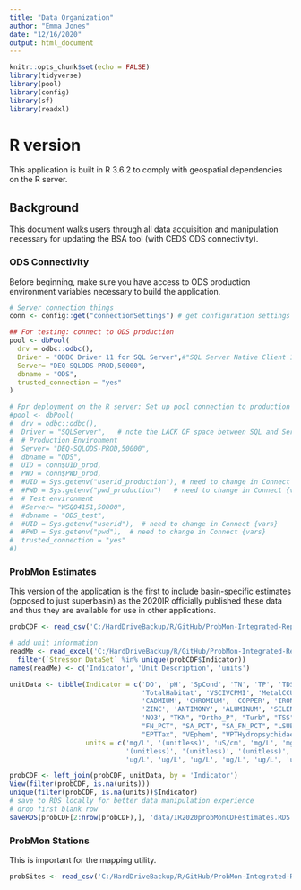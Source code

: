```yaml
---
title: "Data Organization"
author: "Emma Jones"
date: "12/16/2020"
output: html_document
---
```


```r
knitr::opts_chunk$set(echo = FALSE)
library(tidyverse)
library(pool)
library(config)
library(sf)
library(readxl)

```

# R version

This application is built in R 3.6.2 to comply with geospatial dependencies on the R server.


## Background

This document walks users through all data acquisition and manipulation necessary for updating the BSA tool (with CEDS ODS connectivity).

### ODS Connectivity

Before beginning, make sure you have access to ODS production environment variables necessary to build the application.

```r
# Server connection things
conn <- config::get("connectionSettings") # get configuration settings

## For testing: connect to ODS production
pool <- dbPool(
  drv = odbc::odbc(),
  Driver = "ODBC Driver 11 for SQL Server",#"SQL Server Native Client 11.0",
  Server= "DEQ-SQLODS-PROD,50000",
  dbname = "ODS",
  trusted_connection = "yes"
)

# Fpr deployment on the R server: Set up pool connection to production environment
#pool <- dbPool(
#  drv = odbc::odbc(),
#  Driver = "SQLServer",   # note the LACK OF space between SQL and Server ( how RStudio named driver)
#  # Production Environment
#  Server= "DEQ-SQLODS-PROD,50000",
#  dbname = "ODS",
#  UID = conn$UID_prod, 
#  PWD = conn$PWD_prod,
#  #UID = Sys.getenv("userid_production"), # need to change in Connect {vars}
#  #PWD = Sys.getenv("pwd_production")   # need to change in Connect {vars}
#  # Test environment
#  #Server= "WSQ04151,50000",
#  #dbname = "ODS_test",
#  #UID = Sys.getenv("userid"),  # need to change in Connect {vars}
#  #PWD = Sys.getenv("pwd"),  # need to change in Connect {vars}
#  trusted_connection = "yes"
#)
```

### ProbMon Estimates

This version of the application is the first to include basin-specific estimates (opposed to just superbasin) as the 2020IR officially published these data and thus they are available for use in other applications.

```r
probCDF <- read_csv('C:/HardDriveBackup/R/GitHub/ProbMon-Integrated-Reports/2020ProbChapter/processedData/allCDF.csv')

# add unit information
readMe <- read_excel('C:/HardDriveBackup/R/GitHub/ProbMon-Integrated-Reports/2020ProbChapter/processedData/README.xlsx') %>%
  filter(`Stressor DataSet` %in% unique(probCDF$Indicator))
names(readMe) <- c('Indicator', 'Unit Description', 'units')

unitData <- tibble(Indicator = c('DO', 'pH', 'SpCond', 'TN', 'TP', 'TDS', 'Na', 'K', 'Cl', 'Sf', 'LRBS', 
                                 'TotalHabitat', 'VSCIVCPMI', 'MetalCCU', 'CALCIUM', 'MAGNESIUM', 'ARSENIC', 'BARIUM', 'BERYLLIUM',
                                 'CADMIUM', 'CHROMIUM', 'COPPER', 'IRON', 'LEAD', 'MANGANESE', 'THALLIUM', 'NICKEL', 'SILVER', 
                                 'ZINC', 'ANTIMONY', 'ALUMINUM', 'SELENIUM', 'HARDNESS', 'wshdImpPCT', 'NH4',
                                 'NO3', "TKN", "Ortho_P", "Turb", "TSS", "X70331VFine", "SSCCOARSE", "SSCFINE", "SSCTOTAL", "Slope", 
                                 "FN_PCT", "SA_PCT", "SA_FN_PCT", "LSUB_DMM", "BL_CB_GR_Embed_PCT", "Embed_PCT", "TotHab", "TotTaxa", 
                                 "EPTTax", "VEphem", "VPTHydropsychidae", "VScrap", "VChiro", "V2Dom", "HBI", "VHapto", "EPTInd", "MERCURY"),
                   units = c('mg/L', '(unitless)', 'uS/cm', 'mg/L', 'mg/L', 'mg/L', 'mg/L', 'mg/L', 'mg/L', 'mg/L', '(unitless)', 
                             '(unitless)', '(unitless)', '(unitless)', 'mg/L', 'mg/L', 'ug/L', 'ug/L', 'ug/L', 'ug/L', 'ug/L', 'ug/L',
                             'ug/L', 'ug/L', 'ug/L', 'ug/L', 'ug/L', 'ug/L', 'ug/L', 'ug/L', 'ug/L', 'ug/L', 'mg/L', '%', 'mg/L'))   

probCDF <- left_join(probCDF, unitData, by = 'Indicator')
View(filter(probCDF, is.na(units)))
unique(filter(probCDF, is.na(units))$Indicator)
# save to RDS locally for better data manipulation experience
# drop first blank row
saveRDS(probCDF[2:nrow(probCDF),], 'data/IR2020probMonCDFestimates.RDS')
```

### ProbMon Stations

This is important for the mapping utility.

```r
probSites <- read_csv('C:/HardDriveBackup/R/GitHub/ProbMon-Integrated-Reports/2020ProbChapter/processedData/Wadeable_ProbMon_2001-2018_Final_Final.csv')
```

